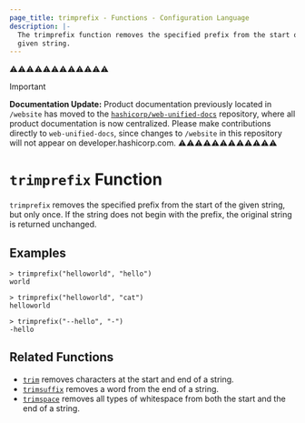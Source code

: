 ```yaml
---
page_title: trimprefix - Functions - Configuration Language
description: |-
  The trimprefix function removes the specified prefix from the start of a
  given string.
---
```


⚠️⚠️⚠️⚠️⚠️⚠️⚠️⚠️⚠️⚠️⚠️⚠️
> [!IMPORTANT]  
> **Documentation Update:** Product documentation previously located in `/website` has moved to the [`hashicorp/web-unified-docs`](https://github.com/hashicorp/web-unified-docs) repository, where all product documentation is now centralized. Please make contributions directly to `web-unified-docs`, since changes to `/website` in this repository will not appear on developer.hashicorp.com.
⚠️⚠️⚠️⚠️⚠️⚠️⚠️⚠️⚠️⚠️⚠️⚠️


# `trimprefix` Function

`trimprefix` removes the specified prefix from the start of the given string, but only once. If the string does not begin with the prefix, the original string is returned unchanged.

## Examples

```
> trimprefix("helloworld", "hello")
world
```

```
> trimprefix("helloworld", "cat")
helloworld
```

```
> trimprefix("--hello", "-")
-hello
```

## Related Functions

* [`trim`](/terraform/language/functions/trim) removes characters at the start and end of a string.
* [`trimsuffix`](/terraform/language/functions/trimsuffix) removes a word from the end of a string.
* [`trimspace`](/terraform/language/functions/trimspace) removes all types of whitespace from
  both the start and the end of a string.
